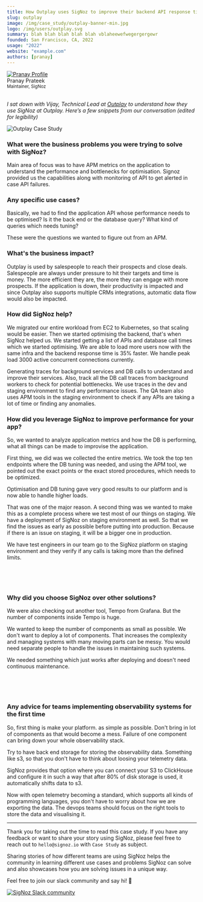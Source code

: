 ```yaml
---
title: How Outplay uses SigNoz to improve their backend API response time by 35%
slug: outplay
image: /img/case_study/outplay-banner-min.jpg
logo: /img/users/outplay.svg
summary: blah blah blah blah blah vblaheewefwegergergewr
founded: San Francisco, CA, 2022
usage: "2022"
website: "example.com"
authors: [pranay]
---
```


<head>
  <link rel="canonical" href="https://signoz.io/case-study/outplay/"/>
  <meta property="og:image" content="https://signoz.io/img/case_study/outplay-banner-min.jpg"/>
  <meta property="twitter:card" content="summary_large_image"/>
  <meta property="twitter:url" content="https://signoz.io/case-study/outplay/"/>
  <meta property="twitter:title" content="How Outplay uses SigNoz to improve their backend API response time by 35% | SigNoz"/>
  <meta property="twitter:description" content=""/>
  <meta name ="twitter:image" content="https://signoz.io/img/case_study/outplay-banner-min.jpg"/>

</head>

<div class="avatar">
  <a
    class="avatar__photo-link avatar__photo avatar__photo--lg"
    href="https://twitter.com/pranay01">
    <img
      alt="Pranay Profile"
      src="/img/authors/pranay_profile_pic.webp" />
  </a>
  <div class="avatar__intro">
    <div class="avatar__name">Pranay Prateek</div>
    <small class="avatar__subtitle">
      Maintainer, SigNoz
    </small>
  </div>
</div>

<br />

_I sat down with Vijay, Technical Lead at <a href = "https://outplayhq.com" rel="noopener noreferrer nofollow" target="_blank" >Outplay</a> to understand how they use SigNoz at Outplay. Here’s a few snippets from our conversation (edited for legibility)_

![Outplay Case Study](/img/case_study/outplay-banner.webp)

### What were the business problems you were trying to solve with SigNoz?

Main area of focus was to have APM metrics on the application to understand the performance and bottlenecks for optimisation. Signoz provided us the capabilities along with monitoring of API to get alerted in case API failures.

### Any specific use cases?

Basically, we had to find the application API whose performance needs to be optimised? Is it the back end or the database query? What kind of queries which needs tuning?

These were the questions we wanted to figure out from an APM.

### What's the business impact?

Outplay is used by salespeople to reach their prospects and close deals. Salespeople are always under pressure to hit their targets and time is money. The more efficient they are, the more they can engage with more prospects. If the application is down, their productivity is impacted and since Outplay also supports multiple CRMs integrations, automatic data flow would also be impacted.

### How did SigNoz help?

We migrated our entire workload from EC2 to Kubernetes, so that scaling would be easier. Then we started optimising the backend, that's when SigNoz helped us. We started getting a list of APIs and database call times which we started optimising. We are able to load more users now with the same infra and the backend response time is 35% faster. We handle peak load 3000 active concurrent connections currently.

Generating traces for background services and DB calls to understand and improve their services. Also, track all the DB call traces from background workers to check for potential bottlenecks.
We use traces in the dev and staging environment to find any performance issues. The QA team also uses APM tools in the staging environment to check if any APIs are taking a lot of time or finding any anomalies.

### How did you leverage SigNoz to improve performance for your app?

So, we wanted to analyze application metrics and how the DB is performing, what all things can be made to improvise the application.

First thing, we did was we collected the entire metrics. We took the top ten endpoints where the DB tuning was needed, and using the APM tool, we pointed out the exact points or the exact stored procedures, which needs to be optimized.

Optimisation and DB tuning gave very good results to our platform and is now able to handle higher loads.

That was one of the major reason. A second thing was we wanted to make this as a complete process where we test most of our things on staging. We have a deployment of SigNoz on staging environment as well. So that we find the issues as early as possible before putting into production. Because if there is an issue on staging, it will be a bigger one in production.

We have test engineers in our team go to the SigNoz platform on staging environment and they verify if any calls is taking more than the defined limits.

<br />
<YouTube id="nh79MBqwc0w" mute={false} />
<br />
<br />

### Why did you choose SigNoz over other solutions?

We were also checking out another tool, Tempo from Grafana. But the number of components inside Tempo is huge.

We wanted to keep the number of components as small as possible. We don't want to deploy a lot of components. That increases the complexity and managing systems with many moving parts can be messy. You would need separate people to handle the issues in maintaining such systems.

We needed something which just works after deploying and doesn't need continuous maintenance.
<br />
<br />

<YouTube id="diaVE3TT2Ck" mute={false} />

<br />
<br />

### Any advice for teams implementing observability systems for the first time

So, first thing is make your platform. as simple as possible. Don't bring in lot of components as that would become a mess. Failure of one component can bring down your whole observability stack.

Try to have back end storage for storing the observability data. Something like s3, so that you don't have to think about loosing your telemetry data.

SigNoz provides that option where you can connect your S3 to ClickHouse and configure it in such a way that after 80% of disk storage is used, it automatically shifts data to s3.

Now with open telemetry becoming a standard, which supports all kinds of programming languages, you don't have to worry about how we are exporting the data. The devops teams should focus on the right tools to store the data and visualising it.

---

Thank you for taking out the time to read this case study. If you have any feedback or want to share your story using SigNoz, please feel free to reach out to `hello@signoz.io` with `Case Study` as subject.

Sharing stories of how different teams are using SigNoz helps the community in learning different use cases and problems SigNoz can solve and also showcases how you are solving issues in a unique way.

Feel free to join our slack community and say hi! 👋

[![SigNoz Slack community](/img/blog/common/join_slack_cta.webp)](https://signoz.io/slack)
